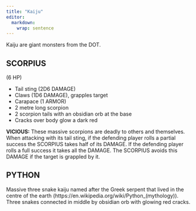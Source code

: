 ```yaml
---
title: "Kaiju"
editor: 
  markdown: 
    wrap: sentence
---
```


Kaiju are giant monsters from the DOT.

## SCORPIUS {#scorpius}

(6 HP)

- Tail sting (2D6 DAMAGE)
- Claws (1D6 DAMAGE), grapples target
- Carapace (1 ARMOR)
- 2 metre long scorpion
- 2 scorpion tails with an obsidian orb at the base
- Cracks over body glow a dark red

__VICIOUS:__ These massive scorpions are deadly to others and themselves.
When attacking with its tail sting, if the defending player rolls a partial success the SCORPIUS takes half of its DAMAGE.
If the defending player rolls a full success it takes all the DAMAGE.
The SCORPIUS avoids this DAMAGE if the target is grappled by it.

## PYTHON

Massive three snake kaiju named after the Greek serpent that lived in the centre of the earth (https://en.wikipedia.org/wiki/Python_(mythology)).
Three snakes connected in middle by obsidian orb with glowing red cracks.